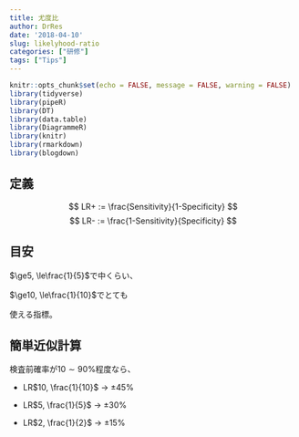 ```yaml
---
title: 尤度比
author: DrRes
date: '2018-04-10'
slug: likelyhood-ratio
categories: ["研修"]
tags: ["Tips"]
---
```


```r
knitr::opts_chunk$set(echo = FALSE, message = FALSE, warning = FALSE)
library(tidyverse)
library(pipeR)
library(DT)
library(data.table)
library(DiagrammeR)
library(knitr)
library(rmarkdown)
library(blogdown)
```

## 定義

$$
LR+ := \frac{Sensitivity}{1-Specificity}
$$
$$
LR- := \frac{1-Sensitivity}{Specificity}
$$


## 目安

$\ge5, \le\frac{1}{5}$で中くらい、

$\ge10, \le\frac{1}{10}$でとても

使える指標。

## 簡単近似計算

検査前確率が$10\sim90$%程度なら、

* LR$10, \frac{1}{10}$ -> $\pm45$%

* LR$5, \frac{1}{5}$ -> $\pm30$%

* LR$2, \frac{1}{2}$ -> $\pm15$%


